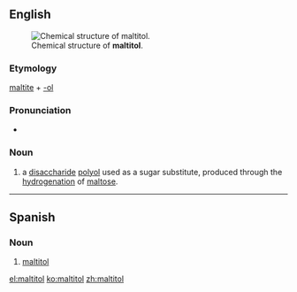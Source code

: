 ==English==
[[Image:Maltitol.svg|thumb|Chemical structure of '''maltitol'''.]]

===Etymology===

[[maltite]] + [[-ol]]

===Pronunciation===

* {{IPA|ˌmɔːltətɔl}}

===Noun===
{{en-noun|-}}
{{wikipedia}}
# {{context|organic chemistry}} a [[disaccharide]] [[polyol]] used as a sugar substitute, produced through the [[hydrogenation]] of [[maltose]].

----
==Spanish==
{{wikipedia|lang=es}}
===Noun===
{{es-noun|m|pl=malitoles}}

# {{context|organic compound|lang=es}} [[#English|maltitol]]

[[el:maltitol]]
[[ko:maltitol]]
[[zh:maltitol]]